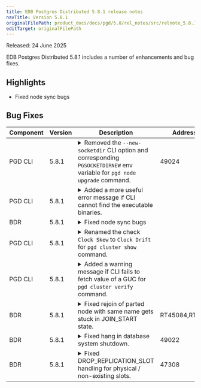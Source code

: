 ```yaml
---
title: EDB Postgres Distributed 5.8.1 release notes
navTitle: Version 5.8.1
originalFilePath: product_docs/docs/pgd/5.8/rel_notes/src/relnote_5.8.1.yml
editTarget: originalFilePath
---
```


Released: 24 June 2025

EDB Postgres Distributed 5.8.1 includes a number of enhancements and bug fixes.

## Highlights

- Fixed node sync bugs

## Bug Fixes

<table class="table w-100"><thead><tr><th>Component</th><th>Version</th><th>Description</th><th width="10%">Addresses</th></tr></thead><tbody>
<tr><td>PGD CLI</td><td>5.8.1</td><td><details><summary>Removed the <code>--new-socketdir</code> CLI option and corresponding <code>PGSOCKETDIRNEW</code> env variable for <code>pgd node upgrade</code> command.</summary><hr/><p>The <code>--new-socketdir</code> CLI option and corresponding <code>PGSOCKETDIRNEW</code> env variable was introduced to address a scenario where the old and new socket dirs are different.
This fix addresses the issue by fetching the value of new socket dirs from the initialized new server.</p>
</details></td><td>49024</td></tr>
<tr><td>PGD CLI</td><td>5.8.1</td><td><details><summary>Added a more useful error message if CLI cannot find the executable binaries.</summary><hr/><p>This fixes the command crash if the CLI cannot find the binaries like <code>postgres</code>, <code>pg_ctl</code> on the expected path.
By default it searches the binaries at the path of the <code>pgd</code> binary itself.</p>
</details></td><td></td></tr>
<tr><td>BDR</td><td>5.8.1</td><td><details><summary>Fixed node sync bugs</summary><hr/><p>This release has fixed several issues related to node synchronization in BDR.
The node sync process now properly cleans up slots and subscriptions when any of the source, target, or origin parts are involved.
Additionally, the node part operation has been fixed to prevent hanging during node sync operations.
Subscriber-only nodes will also now be correctly synced.</p>
</details></td><td></td></tr>
<tr><td>PGD CLI</td><td>5.8.1</td><td><details><summary>Renamed the check <code>Clock Skew</code> to <code>Clock Drift</code> for <code>pgd cluster show</code> command.</summary><hr/><p>The check is renamed to be consistent with the terminology used at other places in PGD.</p>
</details></td><td></td></tr>
<tr><td>PGD CLI</td><td>5.8.1</td><td><details><summary>Added a warning message if CLI fails to fetch value of a GUC for <code>pgd cluster verify</code> command.</summary><hr/><p>This fixed the command crash issue if CLI cannot fetch value of a GUC for some reason.</p>
</details></td><td></td></tr>
<tr><td>BDR</td><td>5.8.1</td><td><details><summary>Fixed rejoin of parted node with same name gets stuck in JOIN_START state.</summary><hr/><p>Rejoin of parted node with same name gets stuck in JOIN_START state. This problem was fixed.</p>
</details></td><td>RT45084,RT44467</td></tr>
<tr><td>BDR</td><td>5.8.1</td><td><details><summary>Fixed hang in database system shutdown.</summary><hr/><p>Fixed non-transactional WAL message acknowledgment by downstream that could cause a WAL sender to never exit during fast database system shutdown.</p>
</details></td><td>49022</td></tr>
<tr><td>BDR</td><td>5.8.1</td><td><details><summary>Fixed DROP_REPLICATION_SLOT handling for physical / non-existing slots.</summary><hr/><p>DROP_REPLICATION_SLOT command for physical / non-existing slots was failing with an ERROR.</p>
</details></td><td>47308</td></tr>
</tbody></table>


